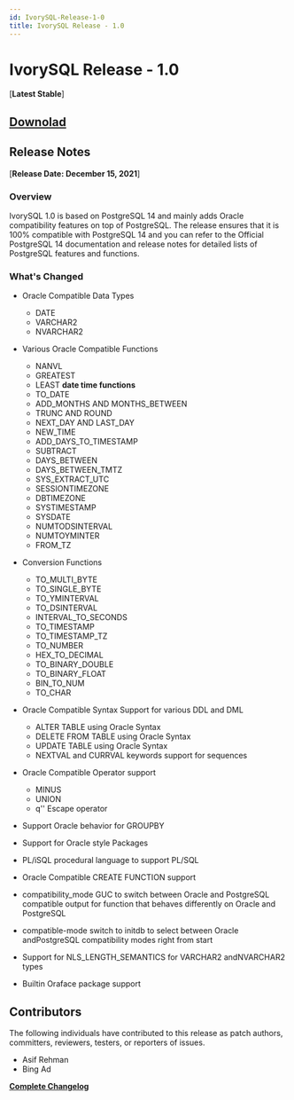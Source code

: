 ```yaml
---
id: IvorySQL-Release-1-0
title: IvorySQL Release - 1.0
---
```


# IvorySQL Release - 1.0
[**Latest Stable**]

## [**Downolad**](https://github.com/ivorysql/IvorySQL/tree/Ivory_REL_1_0)


## Release Notes
[**Release Date: December 15, 2021**]
### Overview
IvorySQL 1.0 is based on PostgreSQL 14 and mainly adds Oracle compatibility features on top of PostgreSQL.
The release ensures that it is 100% compatible with PostgreSQL 14 and you can refer to the Official PostgreSQL 14 documentation
and release notes for detailed lists of PostgreSQL features and functions.

### What's Changed
- Oracle Compatible Data Types
    - DATE 
    - VARCHAR2 
    - NVARCHAR2 
- Various Oracle Compatible Functions
    - NANVL 
    - GREATEST 
    - LEAST 
**date time functions**
    - TO_DATE 
    - ADD_MONTHS AND MONTHS_BETWEEN 
    - TRUNC AND ROUND 
    - NEXT_DAY AND LAST_DAY 
    - NEW_TIME 
    - ADD_DAYS_TO_TIMESTAMP 
    - SUBTRACT 
    - DAYS_BETWEEN 
    - DAYS_BETWEEN_TMTZ 
    - SYS_EXTRACT_UTC 
    - SESSIONTIMEZONE 
    - DBTIMEZONE 
    - SYSTIMESTAMP 
    - SYSDATE 
    - NUMTODSINTERVAL 
    - NUMTOYMINTER 
    - FROM_TZ 
- Conversion Functions
    - TO_MULTI_BYTE 
    - TO_SINGLE_BYTE
    - TO_YMINTERVAL
    - TO_DSINTERVAL
    - INTERVAL_TO_SECONDS
    - TO_TIMESTAMP
    - TO_TIMESTAMP_TZ
    - TO_NUMBER
    - HEX_TO_DECIMAL
    - TO_BINARY_DOUBLE
    - TO_BINARY_FLOAT
    - BIN_TO_NUM
    - TO_CHAR

- Oracle Compatible Syntax Support for various DDL and DML
    - ALTER TABLE using Oracle Syntax 
    - DELETE FROM TABLE using Oracle Syntax 
    - UPDATE TABLE using Oracle Syntax 
    - NEXTVAL and CURRVAL keywords support for sequences 

- Oracle Compatible Operator support
    - MINUS 
    - UNION 
    - q'' Escape operator 

- Support Oracle behavior for GROUPBY

- Support for Oracle style Packages

- PL/iSQL procedural language to support PL/SQL

- Oracle Compatible CREATE FUNCTION support

- compatibility_mode GUC to switch between Oracle and PostgreSQL compatible output for function that behaves differently
 on Oracle and PostgreSQL
 
- compatible-mode switch to initdb to select between Oracle andPostgreSQL compatibility modes right from start

- Support for NLS_LENGTH_SEMANTICS for VARCHAR2 andNVARCHAR2 types

- Builtin Oraface package support

## Contributors
The following individuals have contributed to this release as patch authors,
committers, reviewers, testers, or reporters of issues.

- Asif Rehman
- Bing Ad

**[Complete Changelog](https://github.com/IvorySQL/IvorySQL/commits/Ivory_REL_1_0)**
